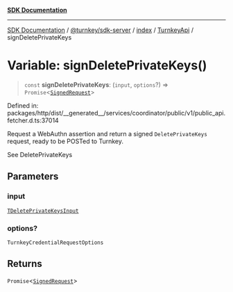 [**SDK Documentation**](../../../../../../README.mdx)

***

[SDK Documentation](../../../../../../packages.mdx) / [@turnkey/sdk-server](../../../../README.mdx) / [index](../../../README.mdx) / [TurnkeyApi](../README.mdx) / signDeletePrivateKeys

# Variable: signDeletePrivateKeys()

> `const` **signDeletePrivateKeys**: (`input`, `options`?) => `Promise`\<[`SignedRequest`](../../../../../http/index/type-aliases/SignedRequest.mdx)\>

Defined in: packages/http/dist/\_\_generated\_\_/services/coordinator/public/v1/public\_api.fetcher.d.ts:37014

Request a WebAuthn assertion and return a signed `DeletePrivateKeys` request, ready to be POSTed to Turnkey.

See DeletePrivateKeys

## Parameters

### input

[`TDeletePrivateKeysInput`](../type-aliases/TDeletePrivateKeysInput.mdx)

### options?

`TurnkeyCredentialRequestOptions`

## Returns

`Promise`\<[`SignedRequest`](../../../../../http/index/type-aliases/SignedRequest.mdx)\>
